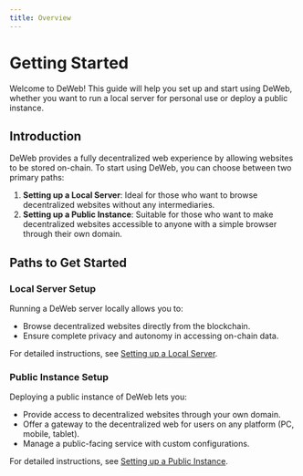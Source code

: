 ```yaml
---
title: Overview
---
```


# Getting Started

Welcome to DeWeb! This guide will help you set up and start using DeWeb,
whether you want to run a local server for personal use or deploy a public instance.

## Introduction

DeWeb provides a fully decentralized web experience by allowing websites to be stored on-chain.
To start using DeWeb, you can choose between two primary paths:

1. **Setting up a Local Server**:
   Ideal for those who want to browse decentralized websites without any intermediaries.
2. **Setting up a Public Instance**:
   Suitable for those who want to make decentralized websites accessible to anyone with a simple browser through their own domain.

## Paths to Get Started

### Local Server Setup

Running a DeWeb server locally allows you to:

- Browse decentralized websites directly from the blockchain.
- Ensure complete privacy and autonomy in accessing on-chain data.

For detailed instructions, see [Setting up a Local Server](./setup-local-server).

### Public Instance Setup

Deploying a public instance of DeWeb lets you:

- Provide access to decentralized websites through your own domain.
- Offer a gateway to the decentralized web for users on any platform (PC, mobile, tablet).
- Manage a public-facing service with custom configurations.

For detailed instructions, see [Setting up a Public Instance](./setup-public-instance).
